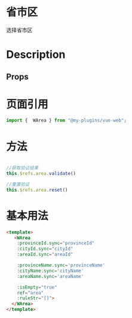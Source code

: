


<Meta of={WAreaStories} />



# 省市区

选择省市区

<Primary />

#  Description
<Description of={WAreaStories.Base} />

## Props

<Controls />

# 页面引用

```javascript
import {  WArea } from "@my-plugins/vue-web";

```

# 方法

```javascript

//获取验证结果
this.$refs.area.validate()

//重置验证
this.$refs.area.reset()

```


# 基本用法


```html
<template>
   <WArea 
    :provinceId.sync="provinceId"  
    :cityId.sync="cityId"  
    :areaId.sync="areaId" 

    :provinceName.sync='provinceName'
    :cityName.sync='cityName'
    :areaName.sync='areaName'

    :isEmpty="true"
    ref="area" 
    :ruleStr="[]">
  </WArea>
</template>
```


<Canvas of={WAreaStories.Base} />






